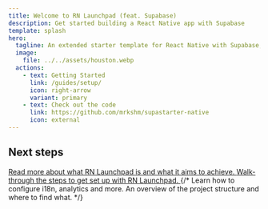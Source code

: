 ```yaml
---
title: Welcome to RN Launchpad (feat. Supabase)
description: Get started building a React Native app with Supabase
template: splash
hero:
  tagline: An extended starter template for React Native with Supabase, using all the good stuff like Expo, React Hook Form, Tanstack Query, Zustand, Valibot, Shadcn and more
  image:
    file: ../../assets/houston.webp
  actions:
    - text: Getting Started
      link: /guides/setup/
      icon: right-arrow
      variant: primary
    - text: Check out the code
      link: https://github.com/mrkshm/supastarter-native
      icon: external
---
```



## Next steps

<CardGrid stagger>
  <a href="/reference/overview/">
    <Card title="About this project" icon="add-document">
        Read more about what RN Launchpad is and what it aims to achieve.
    </Card>

  </a>
  <a href="/guides/setup/">
    <Card title="Getting started" icon="pencil">
      Walk-through the steps to get set up with RN Launchpad.
    </Card>
  </a>
  {/* <Card title="Configure RN Launchpad" icon="setting">
    Learn how to configure i18n, analytics and more.
  </Card>
  <Card title="Where to find what" icon="open-book">
    An overview of the project structure and where to find what.
  </Card> */}
</CardGrid>
